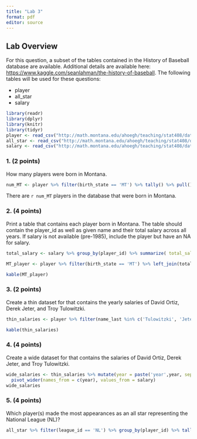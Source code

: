 ```yaml
---
title: "Lab 3"
format: pdf
editor: source
---
```


## Lab Overview
For this question, a subset of the tables contained in the History of Baseball database are available. Additional details are available here: [https://www.kaggle.com/seanlahman/the-history-of-baseball](https://www.kaggle.com/seanlahman/the-history-of-baseball). The following tables will be used for these questions:

- player
- all_star
- salary

```r
library(readr)
library(dplyr)
library(knitr)
library(tidyr)
player <- read_csv("http://math.montana.edu/ahoegh/teaching/stat408/datasets/player.csv")
all_star <- read_csv("http://math.montana.edu/ahoegh/teaching/stat408/datasets/all_star.csv")
salary <- read_csv("http://math.montana.edu/ahoegh/teaching/stat408/datasets/salary.csv")

```

### 1. (2 points)
How many players were born in Montana.

```r
num_MT <- player %>% filter(birth_state == 'MT') %>% tally() %>% pull()

```

There are `r num_MT` players in the database that were born in Montana.

### 2. (4 points)
Print a table that contains each player born in Montana. The table should contain the player_id as well as given name and their total salary across all years. If salary is not available (pre-1985), include the player but have an NA for salary.

```r

total_salary <- salary %>% group_by(player_id) %>% summarize( total_salary = sum(salary))

MT_player <- player %>% filter(birth_state == 'MT') %>% left_join(total_salary, by = "player_id") %>% select(player_id, name_first, name_last, total_salary)

kable(MT_player)
```


### 3. (2 points)

Create a thin dataset for that contains the yearly salaries of David Ortiz, Derek Jeter, and Troy Tulowitzki.

```r
thin_salaries <- player %>% filter(name_last %in% c('Tulowitzki', 'Jeter', 'Ortiz')) %>% filter(name_first %in% c('Troy','Derek','David')) %>% left_join(salary, by = 'player_id') %>% select(name_first, name_last, year, salary ) %>% arrange(year)

kable(thin_salaries)
```


### 4. (4 points)

Create a wide dataset for that contains the salaries of David Ortiz, Derek Jeter, and Troy Tulowitzki.

```r
wide_salaries <- thin_salaries %>% mutate(year = paste('year',year, sep = '')) %>%
  pivot_wider(names_from = c(year), values_from = salary) 
wide_salaries
```


### 5. (4 points)
Which player(s) made the most appearances as an all star representing the National League (NL)?

```r
all_star %>% filter(league_id == 'NL') %>% group_by(player_id) %>% tally() %>% arrange(desc(n)) %>% slice(1:3) %>% left_join(player, by = "player_id") %>% select(name_first, name_last, num_allstars = n) %>% kable()
```

